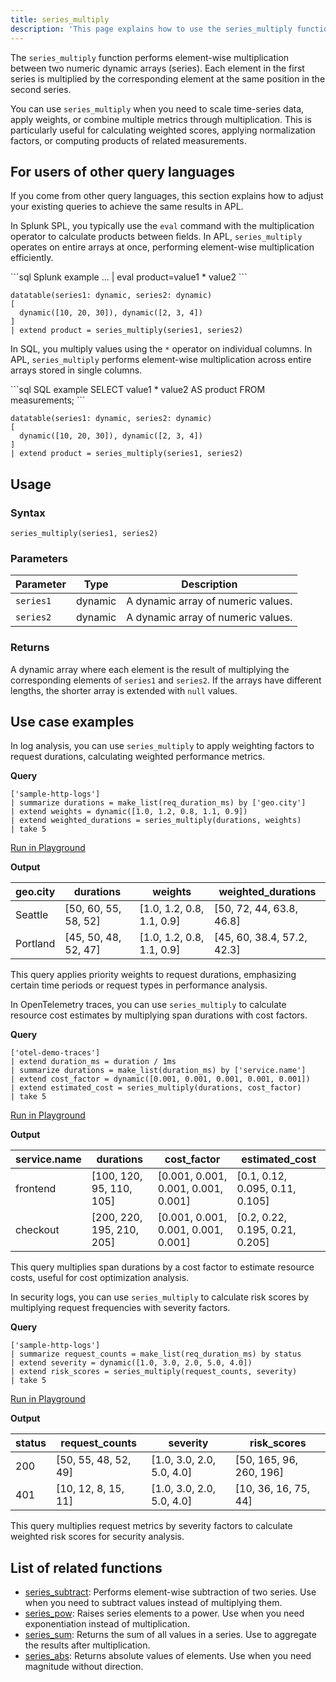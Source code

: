 ```yaml
---
title: series_multiply
description: 'This page explains how to use the series_multiply function in APL.'
---
```


The `series_multiply` function performs element-wise multiplication between two numeric dynamic arrays (series). Each element in the first series is multiplied by the corresponding element at the same position in the second series.

You can use `series_multiply` when you need to scale time-series data, apply weights, or combine multiple metrics through multiplication. This is particularly useful for calculating weighted scores, applying normalization factors, or computing products of related measurements.

## For users of other query languages

If you come from other query languages, this section explains how to adjust your existing queries to achieve the same results in APL.

<AccordionGroup>
<Accordion title="Splunk SPL users">

In Splunk SPL, you typically use the `eval` command with the multiplication operator to calculate products between fields. In APL, `series_multiply` operates on entire arrays at once, performing element-wise multiplication efficiently.

<CodeGroup>
```sql Splunk example
... | eval product=value1 * value2
```

```kusto APL equivalent
datatable(series1: dynamic, series2: dynamic)
[
  dynamic([10, 20, 30]), dynamic([2, 3, 4])
]
| extend product = series_multiply(series1, series2)
```
</CodeGroup>

</Accordion>
<Accordion title="ANSI SQL users">

In SQL, you multiply values using the `*` operator on individual columns. In APL, `series_multiply` performs element-wise multiplication across entire arrays stored in single columns.

<CodeGroup>
```sql SQL example
SELECT value1 * value2 AS product
FROM measurements;
```

```kusto APL equivalent
datatable(series1: dynamic, series2: dynamic)
[
  dynamic([10, 20, 30]), dynamic([2, 3, 4])
]
| extend product = series_multiply(series1, series2)
```
</CodeGroup>

</Accordion>
</AccordionGroup>

## Usage

### Syntax

```kusto
series_multiply(series1, series2)
```

### Parameters

| Parameter  | Type    | Description                                          |
| ---------- | ------- | ---------------------------------------------------- |
| `series1`  | dynamic | A dynamic array of numeric values.                   |
| `series2`  | dynamic | A dynamic array of numeric values.                   |

### Returns

A dynamic array where each element is the result of multiplying the corresponding elements of `series1` and `series2`. If the arrays have different lengths, the shorter array is extended with `null` values.

## Use case examples

<Tabs>
<Tab title="Log analysis">

In log analysis, you can use `series_multiply` to apply weighting factors to request durations, calculating weighted performance metrics.

**Query**

```kusto
['sample-http-logs']
| summarize durations = make_list(req_duration_ms) by ['geo.city']
| extend weights = dynamic([1.0, 1.2, 0.8, 1.1, 0.9])
| extend weighted_durations = series_multiply(durations, weights)
| take 5
```

[Run in Playground](https://play.axiom.co/axiom-play-qf1k/query?initForm=%7B%22apl%22%3A%22%5B'sample-http-logs'%5D%20%7C%20summarize%20durations%20%3D%20make_list(req_duration_ms)%20by%20%5B'geo.city'%5D%20%7C%20extend%20weights%20%3D%20dynamic(%5B1.0%2C%201.2%2C%200.8%2C%201.1%2C%200.9%5D)%20%7C%20extend%20weighted_durations%20%3D%20series_multiply(durations%2C%20weights)%20%7C%20take%205%22%7D)

**Output**

| geo.city   | durations          | weights                | weighted_durations    |
| ---------- | ------------------ | ---------------------- | --------------------- |
| Seattle    | [50, 60, 55, 58, 52] | [1.0, 1.2, 0.8, 1.1, 0.9] | [50, 72, 44, 63.8, 46.8] |
| Portland   | [45, 50, 48, 52, 47] | [1.0, 1.2, 0.8, 1.1, 0.9] | [45, 60, 38.4, 57.2, 42.3] |

This query applies priority weights to request durations, emphasizing certain time periods or request types in performance analysis.

</Tab>
<Tab title="OpenTelemetry traces">

In OpenTelemetry traces, you can use `series_multiply` to calculate resource cost estimates by multiplying span durations with cost factors.

**Query**

```kusto
['otel-demo-traces']
| extend duration_ms = duration / 1ms
| summarize durations = make_list(duration_ms) by ['service.name']
| extend cost_factor = dynamic([0.001, 0.001, 0.001, 0.001, 0.001])
| extend estimated_cost = series_multiply(durations, cost_factor)
| take 5
```

[Run in Playground](https://play.axiom.co/axiom-play-qf1k/query?initForm=%7B%22apl%22%3A%22%5B'otel-demo-traces'%5D%20%7C%20extend%20duration_ms%20%3D%20duration%20%2F%201ms%20%7C%20summarize%20durations%20%3D%20make_list(duration_ms)%20by%20%5B'service.name'%5D%20%7C%20extend%20cost_factor%20%3D%20dynamic(%5B0.001%2C%200.001%2C%200.001%2C%200.001%2C%200.001%5D)%20%7C%20extend%20estimated_cost%20%3D%20series_multiply(durations%2C%20cost_factor)%20%7C%20take%205%22%7D)

**Output**

| service.name | durations              | cost_factor                      | estimated_cost           |
| ------------ | ---------------------- | -------------------------------- | ------------------------ |
| frontend     | [100, 120, 95, 110, 105] | [0.001, 0.001, 0.001, 0.001, 0.001] | [0.1, 0.12, 0.095, 0.11, 0.105] |
| checkout     | [200, 220, 195, 210, 205] | [0.001, 0.001, 0.001, 0.001, 0.001] | [0.2, 0.22, 0.195, 0.21, 0.205] |

This query multiplies span durations by a cost factor to estimate resource costs, useful for cost optimization analysis.

</Tab>
<Tab title="Security logs">

In security logs, you can use `series_multiply` to calculate risk scores by multiplying request frequencies with severity factors.

**Query**

```kusto
['sample-http-logs']
| summarize request_counts = make_list(req_duration_ms) by status
| extend severity = dynamic([1.0, 3.0, 2.0, 5.0, 4.0])
| extend risk_scores = series_multiply(request_counts, severity)
| take 5
```

[Run in Playground](https://play.axiom.co/axiom-play-qf1k/query?initForm=%7B%22apl%22%3A%22%5B'sample-http-logs'%5D%20%7C%20summarize%20request_counts%20%3D%20make_list(req_duration_ms)%20by%20status%20%7C%20extend%20severity%20%3D%20dynamic(%5B1.0%2C%203.0%2C%202.0%2C%205.0%2C%204.0%5D)%20%7C%20extend%20risk_scores%20%3D%20series_multiply(request_counts%2C%20severity)%20%7C%20take%205%22%7D)

**Output**

| status | request_counts     | severity            | risk_scores           |
| ------ | ------------------ | ------------------- | --------------------- |
| 200    | [50, 55, 48, 52, 49] | [1.0, 3.0, 2.0, 5.0, 4.0] | [50, 165, 96, 260, 196] |
| 401    | [10, 12, 8, 15, 11]  | [1.0, 3.0, 2.0, 5.0, 4.0] | [10, 36, 16, 75, 44]    |

This query multiplies request metrics by severity factors to calculate weighted risk scores for security analysis.

</Tab>
</Tabs>

## List of related functions

- [series_subtract](/apl/scalar-functions/time-series/series-subtract): Performs element-wise subtraction of two series. Use when you need to subtract values instead of multiplying them.
- [series_pow](/apl/scalar-functions/time-series/series-pow): Raises series elements to a power. Use when you need exponentiation instead of multiplication.
- [series_sum](/apl/scalar-functions/time-series/series-sum): Returns the sum of all values in a series. Use to aggregate the results after multiplication.
- [series_abs](/apl/scalar-functions/time-series/series-abs): Returns absolute values of elements. Use when you need magnitude without direction.

